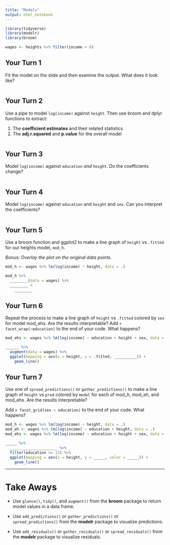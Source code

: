 ```yaml
---
title: "Models"
output: html_notebook
---
```


```r
library(tidyverse)
library(modelr)
library(broom)

wages <- heights %>% filter(income > 0)
```

## Your Turn 1

Fit the model on the slide and then examine the output. What does it look like?

```r

```

## Your Turn 2

Use a pipe to model `log(income)` against `height`. Then use broom and dplyr functions to extract:

1. The **coefficient estimates** and their related statistics 
2. The **adj.r.squared** and **p.value** for the overall model

```r

```

## Your Turn 3

Model `log(income)` against `education` _and_ `height`. Do the coefficients change?

```r

```

## Your Turn 4

Model `log(income)` against `education` and `height` and `sex`. Can you interpret the coefficients?

```r

```

## Your Turn 5

Use a broom function and ggplot2 to make a line graph of `height` vs `.fitted` for our heights model, `mod_h`.

_Bonus: Overlay the plot on the original data points._

```r
mod_h <- wages %>% lm(log(income) ~ height, data = .)

mod_h %>% 
  ________(data = wages) %>% 
  ________ +
    ________
```

## Your Turn 6

Repeat the process to make a line graph of `height` vs `.fitted` colored by `sex` for model mod_ehs. Are the results interpretable? Add `+ facet_wrap(~education)` to the end of your code. What happens?

```r
mod_ehs <- wages %>% lm(log(income) ~ education + height + sex, data = .)

______ %>% 
  augment(data = wages) %>% 
  ggplot(mapping = aes(x = height, y = .fitted, __________)) +
    geom_line()
```

## Your Turn 7

Use one of `spread_predictions()` or `gather_predictions()` to make a line graph of `height` vs `pred` colored by `model` for each of mod_h, mod_eh, and mod_ehs. Are the results interpretable? 

Add `+ facet_grid(sex ~ education)` to the end of your code. What happens?

```r
mod_h <- wages %>% lm(log(income) ~ height, data = .)
mod_eh <- wages %>% lm(log(income) ~ education + height, data = .)
mod_ehs <- wages %>% lm(log(income) ~ education + height + sex, data = .)

_____ %>% 
  _____________________ %>% 
  filter(education >= 12) %>% 
  ggplot(mapping = aes(x = height, y = _____, color = _____)) +
    geom_line()
```

***

# Take Aways

* Use `glance()`, `tidy()`, and `augment()` from the **broom** package to return model values in a data frame.

* Use `add_predictions()` or `gather_predictions()` or `spread_predictions()` from the **modelr** package to visualize predictions.

* Use `add_residuals()` or `gather_residuals()` or `spread_residuals()` from the **modelr** package to visualize residuals.


